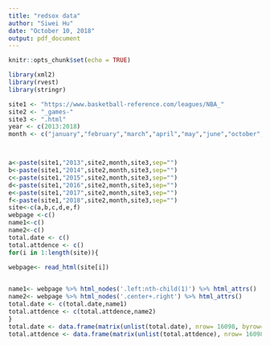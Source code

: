 ```yaml
---
title: "redsox data"
author: "Siwei Hu"
date: "October 10, 2018"
output: pdf_document
---
```


```r
knitr::opts_chunk$set(echo = TRUE)
```

```r
library(xml2)
library(rvest)
library(stringr)

```

```r
site1 <- "https://www.basketball-reference.com/leagues/NBA_"
site2 <- "_games-"
site3 <- ".html"
year <- c(2013:2018)
month <- c("january","february","march","april","may","june","october","november","december")



a<-paste(site1,"2013",site2,month,site3,sep="")
b<-paste(site1,"2014",site2,month,site3,sep="")
c<-paste(site1,"2015",site2,month,site3,sep="")
d<-paste(site1,"2016",site2,month,site3,sep="")
e<-paste(site1,"2017",site2,month,site3,sep="")            
f<-paste(site1,"2018",site2,month,site3,sep="")
site<-c(a,b,c,d,e,f)
webpage <-c()
name1<-c()
name2<-c()
total.date <- c()
total.attdence <- c()
for(i in 1:length(site)){
  
webpage<- read_html(site[i])


name1<- webpage %>% html_nodes('.left:nth-child(1)') %>% html_attrs()
name2<- webpage %>% html_nodes('.center+.right') %>% html_attrs()
total.date <- c(total.date,name1)
total.attdence <- c(total.attdence,name2)
}
total.date <- data.frame(matrix(unlist(total.date), nrow= 16098, byrow=T))
total.attdence <- data.frame(matrix(unlist(total.attdence), nrow= 16098, byrow=T))
```

